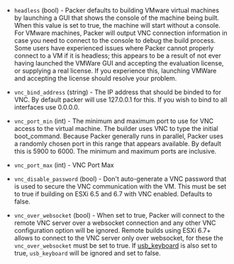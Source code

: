 <!-- Code generated from the comments of the RunConfig struct in builder/vmware/common/run_config.go; DO NOT EDIT MANUALLY -->

- `headless` (bool) - Packer defaults to building VMware virtual machines
  by launching a GUI that shows the console of the machine being built. When
  this value is set to true, the machine will start without a console. For
  VMware machines, Packer will output VNC connection information in case you
  need to connect to the console to debug the build process.
  Some users have experienced issues where Packer cannot properly connect
  to a VM if it is headless; this appears to be a result of not ever having
  launched the VMWare GUI and accepting the evaluation license, or
  supplying a real license. If you experience this, launching VMWare and
  accepting the license should resolve your problem.

- `vnc_bind_address` (string) - The IP address that should be
  binded to for VNC. By default packer will use 127.0.0.1 for this. If you
  wish to bind to all interfaces use 0.0.0.0.

- `vnc_port_min` (int) - The minimum and maximum port
  to use for VNC access to the virtual machine. The builder uses VNC to type
  the initial boot_command. Because Packer generally runs in parallel,
  Packer uses a randomly chosen port in this range that appears available. By
  default this is 5900 to 6000. The minimum and maximum ports are
  inclusive.

- `vnc_port_max` (int) - VNC Port Max

- `vnc_disable_password` (bool) - Don't auto-generate a VNC password that
  is used to secure the VNC communication with the VM. This must be set to
  true if building on ESXi 6.5 and 6.7 with VNC enabled. Defaults to
  false.

- `vnc_over_websocket` (bool) - When set to true, Packer will connect to the remote VNC server over a websocket connection
  and any other VNC configuration option will be ignored.
  Remote builds using ESXi 6.7+ allows to connect to the VNC server only over websocket,
  for these the `vnc_over_websocket` must be set to true.
  If [usb_keyboard](#usb_keyboard) is also set to true, `usb_keyboard` will be ignored and set to false.
